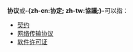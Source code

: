 {{NoteTA
|G1 = IT
}}
'''协议'''或'''-{zh-cn:协定; zh-tw:協議;}-'''可以指：
* [[契约|契约]]
* [[网络传输协议|网络传输协议]]
* [[软件许可证|软件许可证]]

{{dab|cat=二字消歧义}}